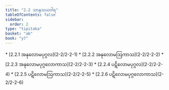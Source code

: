 ```yaml
---
title: "2.2 သာနုသယဝါရ"
tableOfContents: false
sidebar:
  order: 2
type: "tipitaka"
basket: "ab"
book: "y7"
---
```



<DynamicBreadcrumb />



<TableOfContents book="y7" section="2.2">
* [2.2.1 အနုလောမပုဂ္ဂလ](2-2/2-2-1)
* [2.2.2 အနုလောမဩကာသ](2-2/2-2-2)
* [2.2.3 အနုလောမပုဂ္ဂလောကာသ](2-2/2-2-3)
* [2.2.4 ပဋိလောမပုဂ္ဂလ](2-2/2-2-4)
* [2.2.5 ပဋိလောမဩကာသ](2-2/2-2-5)
* [2.2.6 ပဋိလောမပုဂ္ဂလောကာသ](2-2/2-2-6)
</TableOfContents>